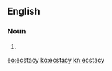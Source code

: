 ==English==

===Noun===
{{en-noun|ecstacies}}

# {{obsolete spelling of|ecstasy|lang=en}}

[[eo:ecstacy]]
[[ko:ecstacy]]
[[kn:ecstacy]]